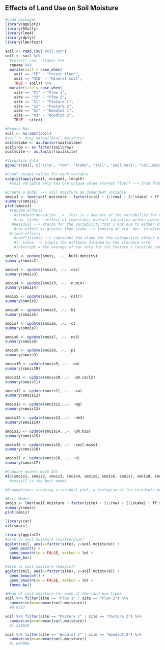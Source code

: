 ## Effects of Land Use on Soil Moisture

```r
#Load packages
library(ggplot2)
library(GGally)
library(lme4)
library(dplyr)
library(lmerTest)
```


```r
soil <- read.csv("soil.csv")
soil <- soil %>%
  #select(-row, -stake) %>%
  rename %>%
  mutate(soil = case_when(
    soil == "FF" ~ "Forest floor",
    soil == "MIN" ~ "Mineral soil",
    TRUE ~ soil)) %>%
  mutate(site = case_when(
    site == "P1" ~ "Plow 1",
    site == "P2" ~ "Plow 2",
    site == "S1" ~ "Pasture 1",
    site == "S2" ~ "Pasture 2",
    site == "W1" ~ "Woodlot 1",
    site == "W2" ~ "Woodlot 2",
    TRUE ~ site))

#Remove NAs
soil <- na.omit(soil)
#soil <- drop_na(soil$soil.moisture)
soil$stake <- as.factor(soil$stake)
soil$row <- as.factor(soil$row)
soil$site <- as.factor(soil$site)

#Visualize data
ggpairs(soil, c("site", "row", "stake", "soil", "soil.mass", "soil.moisture", "soil.moisture.capacity"))

#Count unique values for each variable
sapply(lapply(soil, unique), length)
  #soil variable only has one unique value (Forest floor) --> drop from model

#Create a model --> soil moisture as dependent variable
smois1 <- lmer(soil.moisture ~ factor(site) + (1|row) + (1|stake) + ff.thickness + bulk.density + soil.mass + ph.h2o + ph.cacl2 + c + n + om + p + nh4 + no3 + n.min + nitr + cec + ca + mg + k + soil.moisture + soil.moisture.capacity, data = soil)
summary(smois1)
plot(smois1)
  #random effects
    #standard deviation -->  This is a measure of the variability for each random effect that you added to the model
    #row, stake -->effect of row/stake, overall variation within row/stake, gives us the variance...std. dev. is the effect size (effect of row/stake on overall soil moisture)
   #Residual --> stands for the variability that’s not due to either stake or row
    #row effect is greater than stake --> looking at std. dev. to determine this
  #fixed effects
    #coefficients --> represent the slope for the categorical effect of soil data
    #t- value --> simply the estimate divided by the standard error
    #intercept = the average of our data for the Pasture 1 location condition

smois2 <- update(smois, .~. -bulk.density)
summary(smois2)

smois3 <- update(smois2, .~. -cec)
summary(smois3)

smois4 <- update(smois3, .~. -n.min)
summary(smois4)

smois5 <- update(smois4, .~. -nitr)
summary(smois5)

smois6 <- update(smois5, .~. -k)
summary(smois6)

smois7 <- update(smois6, .~. -c)
summary(smois7)

smois8 <- update(smois7, .~. -no3)
summary(smois8)

smois9 <- update(smois8, .~. -p)
summary(smois9)

smois10 <- update(smois9, .~. -om)
summary(smois10)

smois11 <- update(smois10, .~. -ph.cacl2)
summary(smois11)

smois12 <- update(smois11, .~. -ca)
summary(smois12)

smois13 <- update(smois12, .~. -mg)
summary(smois13)

smois14 <- update(smois13, .~. -nh4)
summary(smois14)

smois15 <- update(smois14, .~. -ph.h2o)
summary(smois15)

smois16 <- update(smois15, .~. -soil.mass)
summary(smois16)

smois17 <- update(smois16, .~. -n)
summary(smois17)

#Compare models with AIC
AIC(smois1, smois2, smois3, smois4, smois5, smois6, smois7, smois8, smois9, smois10, smois11, smois12, smois13, smois14, smois15, smois16, smois17)
  #smois17 is the best model

#Assumptions: creating a residual plot, a histogram of the residuals or a Q-Q plot 

#Best Model
smois <- lmer(soil.moisture ~ factor(site) + (1|row) + (1|stake) + ff.thickness + soil.moisture.capacity, data = soil)
summary(smois)
plot(smois)

library(car)
vif(smois)

library(ggplot2)
#Site vs soil moisture (scatterplot)
ggplot(soil, aes(x=factor(site), y=soil.moisture)) +
  geom_point() +
  geom_smooth(se = FALSE, method = lm) +
  theme_bw() 

#Site vs soil moisture (boxplot)
ggplot(soil, aes(x=factor(site), y=soil.moisture)) +
  geom_boxplot() +
  geom_smooth(se = FALSE, method = lm) +
  theme_bw()

#Mean of soil moisture for each of the land use types
soil %>% filter(site == "Plow 1" | site == "Plow 2") %>%
  summarise(mean=mean(soil.moisture))
  #0.9737

soil %>% filter(site == "Pasture 1" | site == "Pasture 2") %>%
  summarise(mean=mean(soil.moisture))
  #1.238039	

soil %>% filter(site == "Woodlot 1" | site == "Woodlot 2") %>%
  summarise(mean=mean(soil.moisture))
  #1.604906	
```

